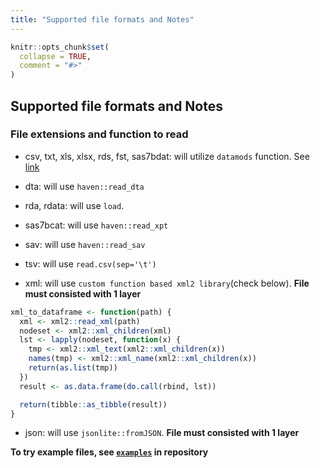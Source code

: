 ```yaml
---
title: "Supported file formats and Notes"
---
```


```r
knitr::opts_chunk$set(
  collapse = TRUE,
  comment = "#>"
)
```

## Supported file formats and Notes

### File extensions and function to read

- csv, txt, xls, xlsx, rds, fst, sas7bdat: will utilize `datamods` function. See [link](https://rdrr.io/cran/datamods/man/import-file.html)

- dta: will use `haven::read_dta`
- rda, rdata: will use `load`.
- sas7bcat: will use `haven::read_xpt`
- sav: will use `haven::read_sav`
- tsv: will use `read.csv(sep='\t')`
- xml: will use `custom function based xml2 library`(check below). **File must consisted with 1 layer**

```r
xml_to_dataframe <- function(path) {
  xml <- xml2::read_xml(path)
  nodeset <- xml2::xml_children(xml)
  lst <- lapply(nodeset, function(x) {
    tmp <- xml2::xml_text(xml2::xml_children(x))
    names(tmp) <- xml2::xml_name(xml2::xml_children(x))
    return(as.list(tmp))
  })
  result <- as.data.frame(do.call(rbind, lst))

  return(tibble::as_tibble(result))
}
```

- json: will use `jsonlite::fromJSON`. **File must consisted with 1 layer**

**To try example files, see [`examples`](https://github.com/statgarten/door/tree/main/examples) in repository**
